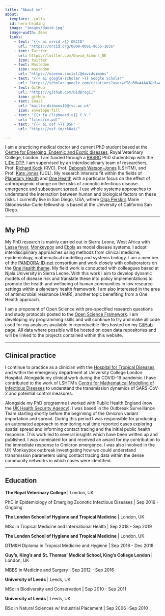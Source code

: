 ```yaml
---
title: "About me"
about:
  template:  jolla
  id: hero-heading
  image: "images/david.jpg"
  image-width: 30em
  links:
    - text: "{{< ai orcid >}} ORCID"
      url: "https://orcid.org/0000-0001-9655-1656"
    - text: Twitter
      url: https://twitter.com/David_Simons_UK
      icon: twitter
    - text: Mastodon
      icon: mastodon
      url: "https://ecoevo.social/@davidsimons"
    - text: "{{< ai google-scholar >}} Google Scholar"
      url: "https://scholar.google.com/citations?user=fT8u5MwAAAAJ&hl=en"
    - text: GitHub
      url: "https://github.com/DidDrog11"
      icon: github
    - text: Email
      url: "mailto:dsimons19@rvc.ac.uk"
      icon: envelope-fill
    - text: "{{< fa clipboard >}} C.V."
      url: "files/cv.pdf"
    - text: "{{< ai osf >}} OSF"
      url: "https://osf.io/rk8at/"

---
```


:::{#hero-heading}

I am a practicing medical doctor and current PhD student based at the [Centre for Emerging, Endemic and Exotic diseases](https://www.rvc.ac.uk/research/research-centres-and-facilities/ceeed), Royal Veterinary College, London. I am funded through a [BBSRC](https://bbsrc.ukri.org/) PhD studentship with the [LIDo DTP](https://www.lido-dtp.ac.uk/). I am supervised by an interdisciplinary team of researchers, Prof. [Richard Kock](https://www.rvc.ac.uk/about/our-people/richard-kock) (RVC), Prof. [Deborah Watson-Jones](https://scholar.google.com/citations?user=csCh6RsAAAAJ) (LSHTM), and Prof. [Kate Jones](https://www.ucl.ac.uk/biosciences/people/prof-kate-jones) (UCL). My research interests fit within the fields of [Planetary Health](https://unfccc.int/climate-action/momentum-for-change/planetary-health) and [One Health](https://www.cdc.gov/onehealth/basics/index.html) with a particular focus on the effect of anthropogenic change on the risks of zoonotic infectious disease emergence and subsequent spread. I use whole  systems approaches to understand the interaction between human and biological factors on these risks. I currently live in San Diego, USA, where [Olga Perski's](https://olgaperski.com) Marie Skłodowska--Curie fellowship is based at the University of California San Diego.

:::
------------------------------------------------------------------------

## My PhD

My PhD research is mainly carried out in Sierra Leone, West Africa with [Lassa fever](https://www.cdc.gov/vhf/lassa/index.html), [Monkeypox](https://www.cdc.gov/poxvirus/monkeypox/) and [Ebola](https://www.cdc.gov/vhf/ebola/) as model disease systems. I adopt interdisciplinary approaches using methods from clinical medicine, epidemiology, mathematical modelling and systems biology. I am a member of the [PANDORA-ID-net](https://pandora.tghn.org/) consortium and work closely with collaborators on the [One Health theme](https://pandora.tghn.org/one-health/). My field work is conducted with colleagues based at Njala University in Sierra Leone. With this work I aim to develop dynamic models of disease risk and translate these into policy implementations to promote the health and wellbeing of human communities in low resource settings within a planetary health framework. I am also interested in the area of antimicrobial resistance (AMR), another topic benefiting from a One Health approach.

I am a proponent of Open Science with pre-specified research questions and study protocols posted to the [Open Science Framework](https://osf.io/dashboard). I am developing my programming skills and will continue to try and make all code used for my analyses available in reproducible files hosted on my [GitHub](https://github.com/diddrog11) page. All data where possible will be hosted on open data repositories and will be linked to the projects contained within this website.

------------------------------------------------------------------------

## Clinical practice

I continue to practice as a clinician with the [Hospital for Tropical Diseases](http://www.thehtd.org) and within the emergency department at University College London Hospital. Alongside my clinical work during the COVID-19 pandemic I have contributed to the work of LSHTM's [Centre for Mathematical Modelling of Infectious Diseases](https://cmmid.github.io/topics/covid19/) to understand the transmission dynamics of SARS-CoV-2 and potential control measures.

Alongside my PhD programme I worked with Public Health England (now the [UK Health Security Agency](https://www.gov.uk/government/organisations/uk-health-security-agency)). I was based in the Outbreak Surveillance Team starting shortly before the beginning of the Omicron variant importation and spread. During this period I was responsible for producing an automated approach to monitoring real time reported cases exploring spatial spread and informing contact tracing and the initial public health response. This work led to several insights which have been written up and published. I was nominated for and received an award for my contribution to the immediate response to Omicron emergence. I was also involved in the UK Monkeypox outbreak investigating how we could understand transmission parameters using contact tracing data within the dense community networks in which cases were identified.

------------------------------------------------------------------------

## Education

**The Royal Veterinary College** \| London, UK

PhD in Epidemiology of Emerging Zoonotic Infectious Diseases \| Sep 2019 - Ongoing

**The London School of Hygiene and Tropical Medicine** \| London, UK

MSc in Tropical Medicine and International Health \| Sep 2018 - Sep 2019

**The London School of Hygiene and Tropical Medicine** \| London, UK

DTM&H Diploma in Tropical Medicine and Hygiene \| Sep 2018 - Dec 2018

**Guy's, King's and St. Thomas' Medical School, King's College London** \| London, UK

MBBS in Medicine and Surgery \| Sep 2012 - Sep 2016

**University of Leeds** \| Leeds, UK

MSc in Biodiversity and Conservation \| Sep 2010 - Sep 2011

**University of Leeds** \| Leeds, UK

BSc in Natural Sciences w/ Industrial Placement \| Sep 2006 -Sep 2010
